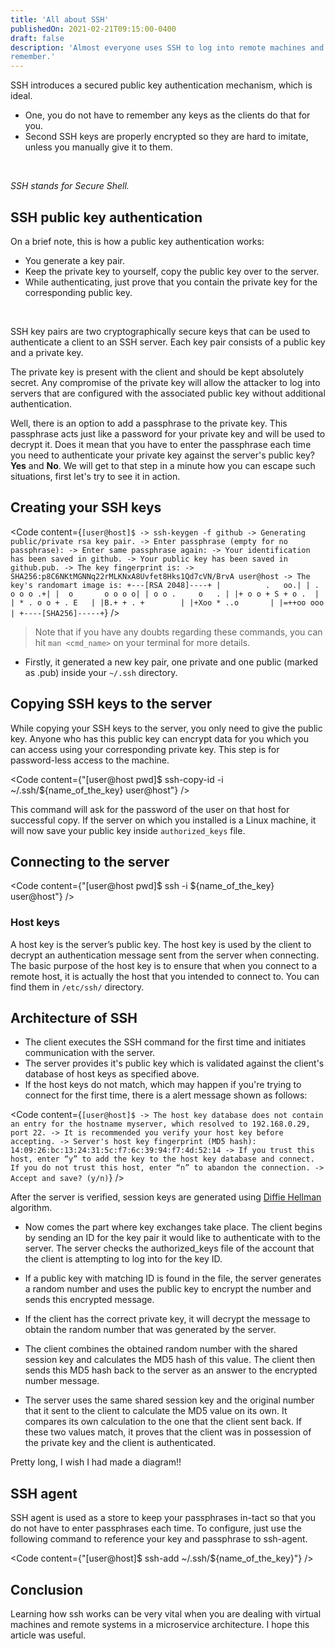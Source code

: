 ```yaml
---
title: 'All about SSH'
publishedOn: 2021-02-21T09:15:00-0400
draft: false
description: 'Almost everyone uses SSH to log into remote machines and I do not see any reason why not. The other way is to use passwords which are not secure cause shorter passwords are easy to be lost or copied while longer ones are hard to
remember.'
---
```


SSH introduces a secured public key authentication mechanism, which
is ideal.
- One, you do not have to remember any keys as the clients do that for you.
- Second SSH keys are properly encrypted so they are hard to imitate, unless you manually give it to them.

<br/>

*SSH stands for Secure Shell.*

## SSH public key authentication

On a brief note, this is how a public key authentication works:
- You generate a key pair.
- Keep the private key to yourself, copy the public key over to the server.
- While authenticating, just prove that you contain the private key for the
  corresponding public key.

<br/>
<p>SSH key pairs are two cryptographically secure keys that can be used to authenticate a client to an SSH server. Each key pair consists of a public key and a private key.</p>

The private key is present with the client and should be kept absolutely secret. Any compromise of the private key will allow the attacker to log into servers that are configured with the associated public key without additional authentication.

Well, there is an option to add a passphrase to the private key. This passphrase acts just like a password for your private key and will be used to decrypt it. Does it mean that you have to enter the passphrase each time you need to authenticate your private key against the server's public key? **Yes** and **No**. We will get to that step in a minute how you can escape such situations, first let's try to see it in action.

## Creating your SSH keys

<Code content={`
  [user@host]$ -> ssh-keygen -f github
    -> Generating public/private rsa key pair.
    -> Enter passphrase (empty for no passphrase):
    -> Enter same passphrase again:
    -> Your identification has been saved in github.
    -> Your public key has been saved in github.pub.
    -> The key fingerprint is:
    -> SHA256:p8C6NKtMGNNq22rMLKNxA8Uvfet8Hks1Qd7cVN/BrvA user@host
    -> The key's randomart image is:
    +---[RSA 2048]----+
    |          .   oo.|
    | .       o o o .+|
    |  o       o o o o|
    | o o .     o   . |
    |+ o o + S + o .  |
    | * . o o + . E   |
    |B.+ + . +        |
    |+Xoo * ..o       |
    |=++oo ooo        |
    +----[SHA256]-----+
`} />

> Note that if you have any doubts regarding these commands,
> you can hit `man <cmd_name>` on your terminal for more details.

- Firstly, it generated a new key pair, one private and one public (marked as .pub) inside your `~/.ssh` directory.

## Copying SSH keys to the server

While copying your SSH keys to the server, you only need to give
the public key. Anyone who has this public key can encrypt data for you
which you can access using your corresponding private key. This step is
for password-less access to the machine.

<Code content={"[user@host pwd]$ ssh-copy-id -i ~/.ssh/${name_of_the_key} user@host"} />

This command will ask for the password of the user on that host for successful
copy. If the server on which you installed is a Linux machine, it will now save your public key inside `authorized_keys` file.

## Connecting to the server
<Code content={"[user@host pwd]$ ssh -i ${name_of_the_key} user@host"} />

### Host keys

A host key is the server’s public key. The host key is used by the client to decrypt an authentication message sent from the server when connecting. The basic purpose of the host key is to ensure that when you connect to a remote host, it is actually the host that you intended to
connect to.
You can find them in `/etc/ssh/` directory.

## Architecture of SSH

- The client executes the SSH command for the first time and initiates communication with the server.
- The server provides it's public key which is validated against the client's database of host keys as specified above.
- If the host keys do not match, which may happen if you're trying to connect for the first time, there is a alert message shown as follows:


<Code content={`
  [user@host]$ -> The host key database does not contain an
  entry for the hostname myserver, which resolved
  to 192.168.0.29, port 22.
  -> It is recommended you verify your host key before accepting.
  -> Server's host key fingerprint (MD5 hash):
  14:09:26:bc:13:24:31:5c:f7:6c:39:94:f7:4d:52:14
  -> If you trust this host, enter “y” to add the key to the host key database
  and connect. If you do not trust this host, enter “n” to abandon the
  connection.
  -> Accept and save? (y/n)
`} />


After the server is verified, session keys are generated using [Diffie Hellman](https://en.wikipedia.org/wiki/Diffie%E2%80%93Hellman_key_exchange) algorithm.

- Now comes the part where key exchanges take place. The client begins by sending an ID for the key pair it would like to authenticate with to the server.
  The server checks the authorized_keys file of the account that the client is attempting to log into for the key ID.

- If a public key with matching ID is found in the file, the server generates a random number and uses the public key to encrypt the number and sends this encrypted message.

- If the client has the correct private key, it will decrypt the message to obtain the random number that was generated by the server.

- The client combines the obtained random number with the shared session key and calculates the MD5 hash of this value.
  The client then sends this MD5 hash back to the server as an answer to the encrypted number message.

- The server uses the same shared session key and the original number that it sent to the client to calculate the MD5 value on its own. It compares its own calculation to the one that the client sent back. If these two values match, it proves that the client was in possession of the private key and the client is authenticated.

Pretty long, I wish I had made a diagram!!

## SSH agent

SSH agent is used as a store to keep your passphrases in-tact so that you do
not have to enter passphrases each time. To configure, just use the following
command to reference your key and passphrase to ssh-agent.

<Code content={"[user@host]$ ssh-add ~/.ssh/${name_of_the_key}"} />

## Conclusion

Learning how ssh works can be very vital when you are dealing with virtual machines and remote systems in a microservice architecture. I hope this article was useful.
